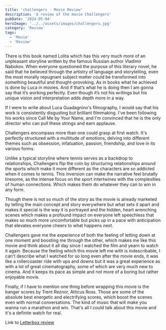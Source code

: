 ```yaml
---
title: 'challengers - Movie Review'
description: 'A review of the movie Challengers'
pubDate: '2024-05-04'
heroImage: '../../assets/images/challengers.jpg'
category: 'Review'
tags:
  - 'Movie'
  - 'Review'
---
```


There is this book named Lolita which has this very much more of an unpleasant storyline written by the famous Russian author Vladímir Nabokov. When everyone questioned the purpose of this literary novel, he said that he believed through the artistry of language and storytelling, even the most morally repugnant subject matter could be transformed into something beautiful and thought-provoking. As in books what he achieved is done by Luca in movies. And if that’s what he is doing then I am gonna say that it’s working perfectly. Even though it’s not his writings but his unique vision and interpretation adds depth more in a way.

If I were to write about Luca Guadagnino's filmography, I would say that his work is consistently disgusting but brilliant filmmaking. I've been following his works since Call Me by Your Name, and I'm convinced that he is the only director who can pull these strings and earn applause.

Challengers encompass more than one could grasp at first watch. It's perfectly structured with a multitude of emotions, delving into different themes such as obsession, infatuation, passion, friendship, and love in its various forms.

Unlike a typical storyline where tennis serves as a backdrop to relationships, Challengers flip the coin by structuring relationships around the sports which make it more different as the characters are so addicted when it comes to tennis. This inversion can make the narrative feel brutally tiresome, as the intense focus on the sport intertwines with the complexities of human connections. Which makes them do whatever they can to win in any form.

Though there is not so much of the story as the movie is already marketed by telling the main concept and story everywhere but what sets it apart and makes it special is the way it is portrayed and the hidden, heart wrenching scenes which makes a profound impact on everyone left speechless that makes so much more uncomfortable but picks up in a pace with anticipation that elevates everyone cheers to what happens next.

Challengers gave me the experience of both the feeling of letting down at one moment and boosting me through the other, which makes me like this movie and think about it all day since I watched the film and yearn to watch it again. Because the feeling which this movie left me with is indescribable, I can't describe what I watched for so long even after the movie ends, it was like a rollercoaster ride with ups and downs but it was a great experience as with a lot of great cinematography, some of which are very much new to cinema. And it keeps its pace as simple and not more of a boring but rather enjoyable movie.

Finally, if I have to mention one thing before wrapping this movie is the banger scores by Trent Reznor, Atticus Ross. Those are some of the absolute best energetic and electrifying scores, which boost the scenes even with normal conversations. The kind of music that will make you wanna run a marathon and win. That's all I could talk about this movie and it's a definite watch for real.

Link to [Letterbox review](https://boxd.it/zld0)
